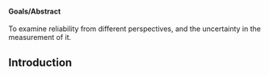 #### Goals/Abstract

To examine reliability from different perspectives, and the uncertainty in the measurement of it.


## Introduction